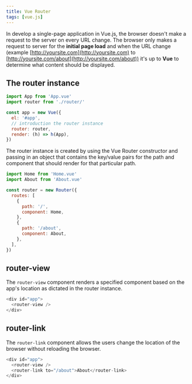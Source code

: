 ```yaml
---
title: Vue Router
tags: [vue.js]
---
```


In develop a single-page application in Vue.js, the browser doesn't make a request to the server on every URL change. The browser only makes a request to server for the **initial page load** and when the URL change (example [http://yoursite.com](http://yoursite.com) to [http://yoursite.com/about](http://yoursite.com/about)) it's up to **Vue** to determine what content should be displayed.

## The router instance

```js
import App from 'App.vue'
import router from './router/'

const app = new Vue({
  el: '#app',
  // introduction the router instance
  router: router,
  render: (h) => h(App),
})
```

The router instance is created by using the Vue Router constructor and passing in an object that contains the key/value pairs for the path and component that should render for that particular path.

```js
import Home from 'Home.vue'
import About from 'About.vue'

const router = new Router({
  routes: [
    {
      path: '/',
      component: Home,
    },
    {
      path: '/about',
      component: About,
    },
  ],
})
```

## router-view

The `router-view` component renders a specified component based on the app's location as dictated in the router instance.

```js
<div id="app">
  <router-view />
</div>
```

## router-link

The `router-link` component allows the users change the location of the browser without reloading the browser.

```js
<div id="app">
  <router-view />
  <router-link to="/about">About</router-link>
</div>
```
